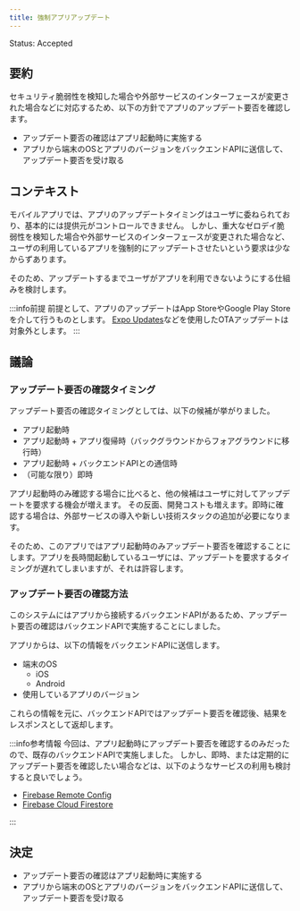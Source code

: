 ```yaml
---
title: 強制アプリアップデート
---
```


Status: Accepted

<!--
Proposed: 提案中
Accepted: 採用
Rejected: 却下
Superseded: 廃止
-->

## 要約

セキュリティ脆弱性を検知した場合や外部サービスのインターフェースが変更された場合などに対応するため、以下の方針でアプリのアップデート要否を確認します。

- アップデート要否の確認はアプリ起動時に実施する
- アプリから端末のOSとアプリのバージョンをバックエンドAPIに送信して、アップデート要否を受け取る

## コンテキスト

モバイルアプリでは、アプリのアップデートタイミングはユーザに委ねられており、基本的には提供元がコントロールできません。
しかし、重大なゼロデイ脆弱性を検知した場合や外部サービスのインターフェースが変更された場合など、ユーザの利用しているアプリを強制的にアップデートさせたいという要求は少なからずあります。

そのため、アップデートするまでユーザがアプリを利用できないようにする仕組みを検討します。

:::info前提
前提として、アプリのアップデートはApp StoreやGoogle Play Storeを介して行うものとします。
[Expo Updates](https://docs.expo.dev/versions/latest/sdk/updates/)などを使用したOTAアップデートは対象外とします。
:::

## 議論

### アップデート要否の確認タイミング

アップデート要否の確認タイミングとしては、以下の候補が挙がりました。

- アプリ起動時
- アプリ起動時 + アプリ復帰時（バックグラウンドからフォアグラウンドに移行時）
- アプリ起動時 + バックエンドAPIとの通信時
- （可能な限り）即時

アプリ起動時のみ確認する場合に比べると、他の候補はユーザに対してアップデートを要求する機会が増えます。
その反面、開発コストも増えます。即時に確認する場合は、外部サービスの導入や新しい技術スタックの追加が必要になります。

そのため、このアプリではアプリ起動時のみアップデート要否を確認することにします。アプリを長時間起動しているユーザには、アップデートを要求するタイミングが遅れてしまいますが、それは許容します。

### アップデート要否の確認方法

このシステムにはアプリから接続するバックエンドAPIがあるため、アップデート要否の確認はバックエンドAPIで実施することにしました。

アプリからは、以下の情報をバックエンドAPIに送信します。

- 端末のOS
  - iOS
  - Android
- 使用しているアプリのバージョン

これらの情報を元に、バックエンドAPIではアップデート要否を確認後、結果をレスポンスとして返却します。

:::info参考情報
今回は、アプリ起動時にアップデート要否を確認するのみだったので、既存のバックエンドAPIで実施しました。
しかし、即時、または定期的にアップデート要否を確認したい場合などは、以下のようなサービスの利用も検討すると良いでしょう。

- [Firebase Remote Config](https://firebase.google.com/docs/remote-config?hl=ja)
- [Firebase Cloud Firestore](https://firebase.google.com/docs/firestore?hl=ja)

:::

## 決定

- アップデート要否の確認はアプリ起動時に実施する
- アプリから端末のOSとアプリのバージョンをバックエンドAPIに送信して、アップデート要否を受け取る
